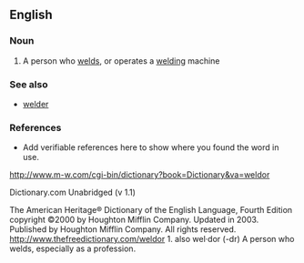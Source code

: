 ==English==

===Noun===
{{en-noun}}

# A person who [[weld]]s, or operates a [[welding]] machine

===See also===
*[[welder]]

===References===
*Add verifiable references here to show where you found the word in use.
{{R:10th Ed.}} http://www.m-w.com/cgi-bin/dictionary?book=Dictionary&va=weldor

Dictionary.com Unabridged (v 1.1)


The American Heritage® Dictionary of the English Language, Fourth Edition copyright ©2000 by Houghton Mifflin Company. Updated in 2003. Published by Houghton Mifflin Company. All rights reserved.
http://www.thefreedictionary.com/weldor
1. also wel·dor (-dr) A person who welds, especially as a profession.